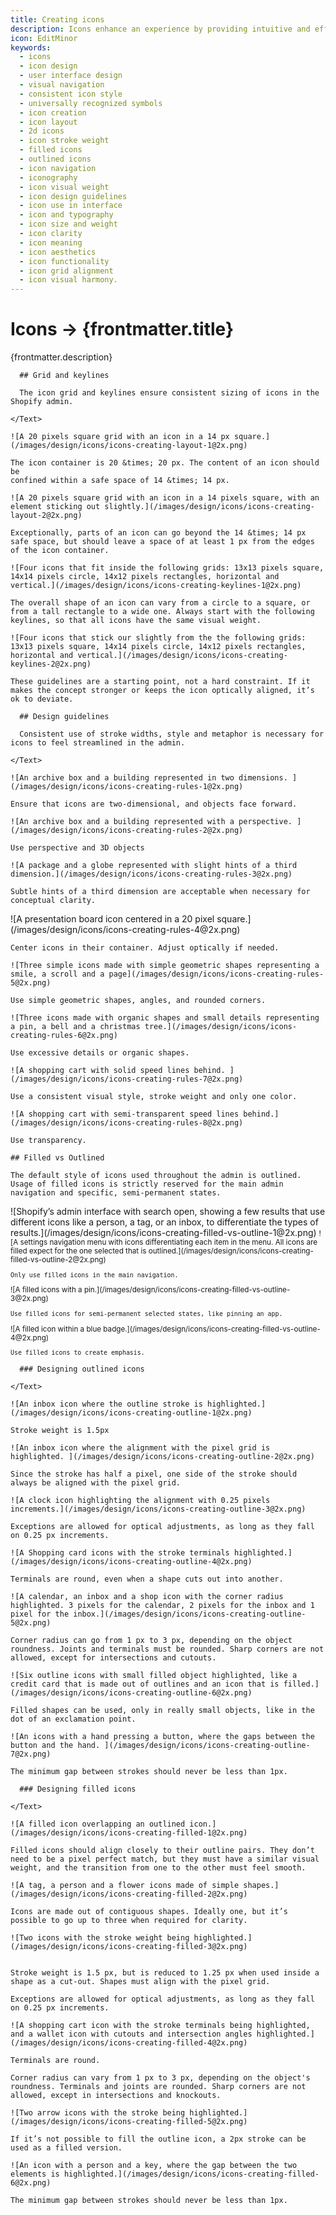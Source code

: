 ```yaml
---
title: Creating icons
description: Icons enhance an experience by providing intuitive and efficient navigation, conveying information concisely, and making it more visually appealing.
icon: EditMinor
keywords:
  - icons
  - icon design
  - user interface design
  - visual navigation
  - consistent icon style
  - universally recognized symbols
  - icon creation
  - icon layout
  - 2d icons
  - icon stroke weight
  - filled icons
  - outlined icons
  - icon navigation
  - iconography
  - icon visual weight
  - icon design guidelines
  - icon use in interface
  - icon and typography
  - icon size and weight
  - icon clarity
  - icon meaning
  - icon aesthetics
  - icon functionality
  - icon grid alignment
  - icon visual harmony.
---
```


# Icons &rarr; {frontmatter.title}

<Lede>{frontmatter.description}</Lede>

<Subnav />

<LayoutSection card>
  <ExtraLarge>
    <Text>

      ## Grid and keylines

      The icon grid and keylines ensure consistent sizing of icons in the Shopify admin.

    </Text>

  </ExtraLarge>

  <Medium variant="directive">

    ![A 20 pixels square grid with an icon in a 14 px square.](/images/design/icons/icons-creating-layout-1@2x.png)

    The icon container is 20 &times; 20 px. The content of an icon should be
    confined within a safe space of 14 &times; 14 px.

  </Medium>
  <Medium variant="directive">

    ![A 20 pixels square grid with an icon in a 14 pixels square, with an element sticking out slightly.](/images/design/icons/icons-creating-layout-2@2x.png)

    Exceptionally, parts of an icon can go beyond the 14 &times; 14 px safe space, but should leave a space of at least 1 px from the edges of the icon container.

  </Medium>

  <Medium variant="directive">

    ![Four icons that fit inside the following grids: 13x13 pixels square, 14x14 pixels circle, 14x12 pixels rectangles, horizontal and vertical.](/images/design/icons/icons-creating-keylines-1@2x.png)

    The overall shape of an icon can vary from a circle to a square, or from a tall rectangle to a wide one. Always start with the following keylines, so that all icons have the same visual weight.

  </Medium>
  <Medium variant="directive">

    ![Four icons that stick our slightly from the the following grids: 13x13 pixels square, 14x14 pixels circle, 14x12 pixels rectangles, horizontal and vertical.](/images/design/icons/icons-creating-keylines-2@2x.png)

    These guidelines are a starting point, not a hard constraint. If it makes the concept stronger or keeps the icon optically aligned, it’s ok to deviate.

  </Medium>
</LayoutSection>

<LayoutSection card>

  <ExtraLarge>
    <Text>

      ## Design guidelines

      Consistent use of stroke widths, style and metaphor is necessary for icons to feel streamlined in the admin.

    </Text>

  </ExtraLarge>

  <Medium variant="do">

    ![An archive box and a building represented in two dimensions. ](/images/design/icons/icons-creating-rules-1@2x.png)

    Ensure that icons are two-dimensional, and objects face forward.

  </Medium>
  <Medium variant="dont">

    ![An archive box and a building represented with a perspective. ](/images/design/icons/icons-creating-rules-2@2x.png)

    Use perspective and 3D objects

  </Medium>

  <Medium variant="caution">

    ![A package and a globe represented with slight hints of a third dimension.](/images/design/icons/icons-creating-rules-3@2x.png)

    Subtle hints of a third dimension are acceptable when necessary for
    conceptual clarity.

  </Medium>

  <Medium variant="do">
    ![A presentation board icon centered in a 20 pixel square.](/images/design/icons/icons-creating-rules-4@2x.png)

    Center icons in their container. Adjust optically if needed.

  </Medium>

  <Medium variant="do">

    ![Three simple icons made with simple geometric shapes representing a smile, a scroll and a page](/images/design/icons/icons-creating-rules-5@2x.png)

    Use simple geometric shapes, angles, and rounded corners.

  </Medium>
  <Medium variant="dont">

    ![Three icons made with organic shapes and small details representing a pin, a bell and a christmas tree.](/images/design/icons/icons-creating-rules-6@2x.png)

    Use excessive details or organic shapes.

  </Medium>

  <Medium variant="do">

    ![A shopping cart with solid speed lines behind. ](/images/design/icons/icons-creating-rules-7@2x.png)

    Use a consistent visual style, stroke weight and only one color.

  </Medium>

  <Medium variant="dont">

    ![A shopping cart with semi-transparent speed lines behind.](/images/design/icons/icons-creating-rules-8@2x.png)

    Use transparency.

  </Medium>
</LayoutSection>

<LayoutSection card>

  <Text>

    ## Filled vs Outlined

    The default style of icons used throughout the admin is outlined. Usage of filled icons is strictly reserved for the main admin navigation and specific, semi-permanent states.

  </Text>
  <Large>
    ![Shopify’s admin interface with search open, showing a few results that use
    different icons like a person, a tag, or an inbox, to differentiate the types
    of results.](/images/design/icons/icons-creating-filled-vs-outline-1@2x.png)
  </Large>

  <Small variant="do">
    ![A settings navigation menu with icons differentiating each item in the menu. All icons are filled expect for the one selected that is outlined.](/images/design/icons/icons-creating-filled-vs-outline-2@2x.png)

    Only use filled icons in the main navigation.

  </Small>
  <Small variant="do">
    ![A filled icons with a pin.](/images/design/icons/icons-creating-filled-vs-outline-3@2x.png)

    Use filled icons for semi-permanent selected states, like pinning an app.

  </Small>
  <Small variant="dont">
    ![A filled icon within a blue badge.](/images/design/icons/icons-creating-filled-vs-outline-4@2x.png)

    Use filled icons to create emphasis.

  </Small>
</LayoutSection>

<LayoutSection card>
  <ExtraLarge>
    <Text>

      ### Designing outlined icons

    </Text>

  </ExtraLarge>
  <Medium variant="directive">

    ![An inbox icon where the outline stroke is highlighted.](/images/design/icons/icons-creating-outline-1@2x.png)

    Stroke weight is 1.5px

  </Medium>
  <Medium variant="directive">

    ![An inbox icon where the alignment with the pixel grid is highlighted. ](/images/design/icons/icons-creating-outline-2@2x.png)

    Since the stroke has half a pixel, one side of the stroke should always be aligned with the pixel grid.

  </Medium>

  <Medium variant="directive">

    ![A clock icon highlighting the alignment with 0.25 pixels increments.](/images/design/icons/icons-creating-outline-3@2x.png)

    Exceptions are allowed for optical adjustments, as long as they fall on 0.25 px increments.

  </Medium>

  <Medium variant="directive">

    ![A Shopping card icons with the stroke terminals highlighted.](/images/design/icons/icons-creating-outline-4@2x.png)

    Terminals are round, even when a shape cuts out into another.

  </Medium>

  <Medium variant="directive">

    ![A calendar, an inbox and a shop icon with the corner radius highlighted. 3 pixels for the calendar, 2 pixels for the inbox and 1 pixel for the inbox.](/images/design/icons/icons-creating-outline-5@2x.png)

    Corner radius can go from 1 px to 3 px, depending on the object roundness. Joints and terminals must be rounded. Sharp corners are not allowed, except for intersections and cutouts.

  </Medium>

  <Medium variant="directive">

    ![Six outline icons with small filled object highlighted, like a credit card that is made out of outlines and an icon that is filled.](/images/design/icons/icons-creating-outline-6@2x.png)

    Filled shapes can be used, only in really small objects, like in the dot of an exclamation point.

  </Medium>

  <Medium variant="directive">

    ![An icons with a hand pressing a button, where the gaps between the button and the hand. ](/images/design/icons/icons-creating-outline-7@2x.png)

    The minimum gap between strokes should never be less than 1px.

  </Medium>
</LayoutSection>

<LayoutSection card>
  <ExtraLarge>
    <Text>

      ### Designing filled icons

    </Text>

  </ExtraLarge>
  <Medium variant="directive">

    ![A filled icon overlapping an outlined icon.](/images/design/icons/icons-creating-filled-1@2x.png)

    Filled icons should align closely to their outline pairs. They don’t need to be a pixel perfect match, but they must have a similar visual weight, and the transition from one to the other must feel smooth.

  </Medium>
  <Medium variant="directive">

    ![A tag, a person and a flower icons made of simple shapes.](/images/design/icons/icons-creating-filled-2@2x.png)

    Icons are made out of contiguous shapes. Ideally one, but it’s possible to go up to three when required for clarity.

  </Medium>

  <Medium variant="directive">

    ![Two icons with the stroke weight being highlighted.](/images/design/icons/icons-creating-filled-3@2x.png)


    Stroke weight is 1.5 px, but is reduced to 1.25 px when used inside a shape as a cut-out. Shapes must align with the pixel grid.

    Exceptions are allowed for optical adjustments, as long as they fall on 0.25 px increments.

  </Medium>

  <Medium variant="directive">

    ![A shopping cart icon with the stroke terminals being highlighted, and a wallet icon with cutouts and intersection angles highlighted.](/images/design/icons/icons-creating-filled-4@2x.png)

    Terminals are round.

    Corner radius can vary from 1 px to 3 px, depending on the object's roundness. Terminals and joints are rounded. Sharp corners are not allowed, except in intersections and knockouts.

  </Medium>

  <Medium variant="directive">

    ![Two arrow icons with the stroke being highlighted.](/images/design/icons/icons-creating-filled-5@2x.png)

    If it’s not possible to fill the outline icon, a 2px stroke can be used as a filled version.

  </Medium>

  <Medium variant="directive">

    ![An icon with a person and a key, where the gap between the two elements is highlighted.](/images/design/icons/icons-creating-filled-6@2x.png)

    The minimum gap between strokes should never be less than 1px.

  </Medium>
</LayoutSection>

